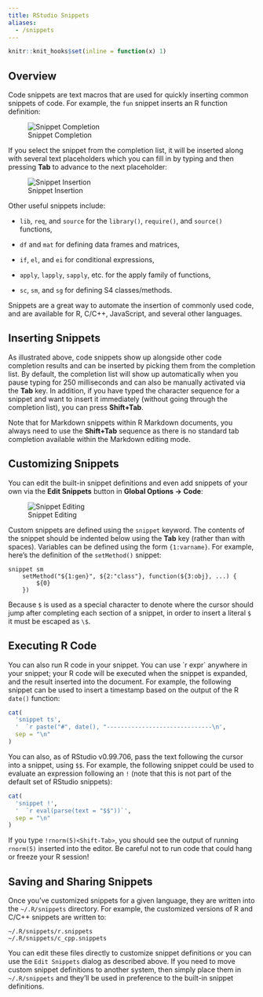 ```yaml
---
title: RStudio Snippets
aliases:
  - /snippets
---
```


```r
knitr::knit_hooks$set(inline = function(x) 1)
```

## Overview

Code snippets are text macros that are used for quickly inserting common
snippets of code. For example, the `fun` snippet inserts an R function definition:

![Snippet Completion](snippet-completion.png)

If you select the snippet from the completion list, it will be inserted along
with several text placeholders which you can fill in by typing and then pressing
**Tab** to advance to the next placeholder:

![Snippet Insertion](snippet-insertion.png)

Other useful snippets include:

- `lib`, `req`, and `source` for the `library()`, `require()`, and `source()` functions,

- `df` and `mat` for defining data frames and matrices,

- `if`, `el`, and `ei` for conditional expressions,

- `apply`, `lapply`, `sapply`, etc. for the apply family of functions,

- `sc`, `sm`, and `sg` for defining S4 classes/methods.

Snippets are a great way to automate the insertion of commonly used code, and
are available for R, C/C++, JavaScript, and several other languages.

## Inserting Snippets

As illustrated above, code snippets show up alongside other code completion 
results and can be inserted by picking them from the completion list. By
default, the completion list will show up automatically when you pause typing
for 250 milliseconds and can also be manually activated via the **Tab** key. In
addition, if you have typed the character sequence for a snippet and want to
insert it immediately (without going through the completion list), you can press
**Shift+Tab**.

Note that for Markdown snippets within R Markdown documents, you always need to 
use the **Shift+Tab** sequence as there is no standard tab completion available 
within the Markdown editing mode.

## Customizing Snippets

You can edit the built-in snippet definitions and even add snippets of your own
via the **Edit Snippets** button in **Global Options -> Code**:

![Snippet Editing](snippet-editing.png)

Custom snippets are defined using the `snippet` keyword. The contents of the 
snippet should be indented below using the **Tab** key (rather than with
spaces). Variables can be defined using the form `{1:varname}`. For example,
here’s the definition of the `setMethod()` snippet:

```
snippet sm
    setMethod("${1:gen}", ${2:"class"}, function(${3:obj}, ...) {
        ${0}
    })
```

Because `$` is used as a special character to denote where the cursor should
jump after completing each section of a snippet, in order to insert a literal
`$` it must be escaped as `\$`.

## Executing R Code

You can also run R code in your snippet. You can use &#96;r expr&#96; anywhere in
your snippet; your R code will be executed when the snippet is expanded, and the
result inserted into the document. For example, the following snippet can be
used to insert a timestamp based on the output of the R `date()` function:

```r
cat(
  'snippet ts',
  '  `r paste("#", date(), "------------------------------\n',
  sep = "\n"
)
```

You can also, as of RStudio v0.99.706, pass the text following the cursor into a
snippet, using `$$`. For example, the following snippet could be used to evaluate
an expression following an `!` (note that this is not part of the default set of
RStudio snippets):

```r
cat(
  'snippet !',
  '  `r eval(parse(text = "$$"))`',
  sep = "\n"
)
```

If you type `!rnorm(5)<Shift-Tab>`, you should see the output of running
`rnorm(5)` inserted into the editor. Be careful not to run code that could hang
or freeze your R session!

## Saving and Sharing Snippets

Once you’ve customized snippets for a given language, they are written into the
`~/.R/snippets` directory. For example, the customized versions of R and C/C++
snippets are written to:

```
~/.R/snippets/r.snippets
~/.R/snippets/c_cpp.snippets
```

You can edit these files directly to customize snippet definitions or you can 
use the `Edit Snippets` dialog as described above. If you need to move custom 
snippet definitions to another system, then simply place them in `~/.R/snippets`
and they’ll be used in preference to the built-in snippet definitions.